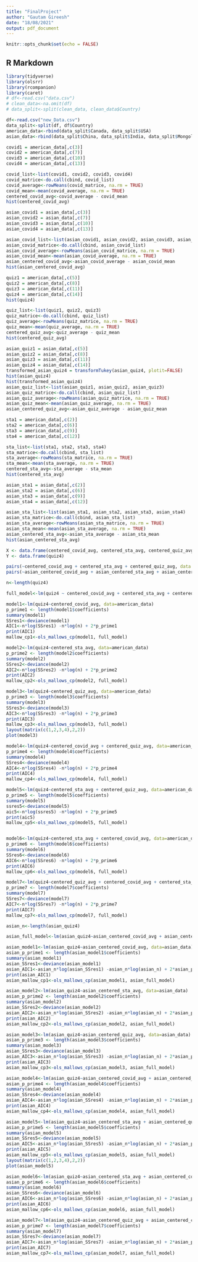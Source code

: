 ---
title: "FinalProject"
author: "Gautam Gireesh"
date: "18/08/2021"
output: pdf_document
---

```{r setup, include=FALSE}
knitr::opts_chunk$set(echo = FALSE)
```

## R Markdown

```{r}
library(tidyverse)
library(olsrr)
library(rcompanion)
library(caret)
# df<-read.csv("data.csv")
# clean_data<-na.omit(df)
# data_split<-split(clean_data, clean_data$Country)

df<-read.csv("new_Data.csv")
data_split<-split(df, df$Country)
american_data<-rbind(data_split$Canada, data_split$USA)
asian_data<-rbind(data_split$China, data_split$India, data_split$Mongolia, data_split$Pakistan, data_split$Singapore, data_split$`South Korea`, data_split$Taiwan, data_split$UAE)

```

```{r covid hours[AMERICAN]}
covid1 = american_data[,c(3)]
covid2 = american_data[,c(7)]
covid3 = american_data[,c(10)]
covid4 = american_data[,c(13)]

covid_list<-list(covid1, covid2, covid3, covid4)
covid_matrice<-do.call(cbind, covid_list)
covid_average<-rowMeans(covid_matrice, na.rm = TRUE)
covid_mean<-mean(covid_average, na.rm = TRUE)
centered_covid_avg<-covid_average - covid_mean
hist(centered_covid_avg)
```

```{r covid hours[ASIAN]}
asian_covid1 = asian_data[,c(3)]
asian_covid2 = asian_data[,c(7)]
asian_covid3 = asian_data[,c(10)]
asian_covid4 = asian_data[,c(13)]

asian_covid_list<-list(asian_covid1, asian_covid2, asian_covid3, asian_covid4)
asian_covid_matrice<-do.call(cbind, asian_covid_list)
asian_covid_average<-rowMeans(asian_covid_matrice, na.rm = TRUE)
asian_covid_mean<-mean(asian_covid_average, na.rm = TRUE)
asian_centered_covid_avg<-asian_covid_average - asian_covid_mean
hist(asian_centered_covid_avg)
```

```{r quiz score[AMERICAN]}
quiz1 = american_data[,c(5)]
quiz2 = american_data[,c(8)]
quiz3 = american_data[,c(11)]
quiz4 = american_data[,c(14)]
hist(quiz4)

quiz_list<-list(quiz1, quiz2, quiz3)
quiz_matrice<-do.call(cbind, quiz_list)
quiz_average<-rowMeans(quiz_matrice, na.rm = TRUE)
quiz_mean<-mean(quiz_average, na.rm = TRUE)
centered_quiz_avg<-quiz_average - quiz_mean
hist(centered_quiz_avg)
```

```{r quiz score[ASIAN]}
asian_quiz1 = asian_data[,c(5)]
asian_quiz2 = asian_data[,c(8)]
asian_quiz3 = asian_data[,c(11)]
asian_quiz4 = asian_data[,c(14)]
transformed_asian_quiz4 = transformTukey(asian_quiz4, plotit=FALSE)
hist(asian_quiz4)
hist(transformed_asian_quiz4)
asian_quiz_list<-list(asian_quiz1, asian_quiz2, asian_quiz3)
asian_quiz_matrice<-do.call(cbind, asian_quiz_list)
asian_quiz_average<-rowMeans(asian_quiz_matrice, na.rm = TRUE)
asian_quiz_mean<-mean(asian_quiz_average, na.rm = TRUE)
asian_centered_quiz_avg<-asian_quiz_average - asian_quiz_mean
```

```{r stats hours[AMERICAN]}
sta1 = american_data[,c(2)]
sta2 = american_data[,c(6)]
sta3 = american_data[,c(9)]
sta4 = american_data[,c(12)]

sta_list<-list(sta1, sta2, sta3, sta4)
sta_matrice<-do.call(cbind, sta_list)
sta_average<-rowMeans(sta_matrice, na.rm = TRUE)
sta_mean<-mean(sta_average, na.rm = TRUE)
centered_sta_avg<-sta_average - sta_mean
hist(centered_sta_avg)
```

```{r stats hours[ASIAN]}
asian_sta1 = asian_data[,c(2)]
asian_sta2 = asian_data[,c(6)]
asian_sta3 = asian_data[,c(9)]
asian_sta4 = asian_data[,c(12)]

asian_sta_list<-list(asian_sta1, asian_sta2, asian_sta3, asian_sta4)
asian_sta_matrice<-do.call(cbind, asian_sta_list)
asian_sta_average<-rowMeans(asian_sta_matrice, na.rm = TRUE)
asian_sta_mean<-mean(asian_sta_average, na.rm = TRUE)
asian_centered_sta_avg<-asian_sta_average - asian_sta_mean
hist(asian_centered_sta_avg)
```

```{r constructing final data frame}
X <- data.frame(centered_covid_avg, centered_sta_avg, centered_quiz_avg)
Y <- data.frame(quiz4)
```

```{r Analyzing relation between response and explanatory variables [American]}
pairs(~centered_covid_avg + centered_sta_avg + centered_quiz_avg, data = X)
pairs(~asian_centered_covid_avg + asian_centered_sta_avg + asian_centered_quiz_avg, data = X)
```

```{r American models}
n<-length(quiz4)

full_model<-lm(quiz4 ~ centered_covid_avg + centered_sta_avg + centered_quiz_avg, data=american_data)

model1<-lm(quiz4~centered_covid_avg, data=american_data)
p_prime1 <- length(model1$coefficients)
summary(model1)
SSres1<-deviance(model1)
AIC1<-n*log(SSres1) -n*log(n) + 2*p_prime1
print(AIC1)
mallow_cp1<-ols_mallows_cp(model1, full_model)

model2<-lm(quiz4~centered_sta_avg, data=american_data)
p_prime2 <- length(model2$coefficients)
summary(model2)
SSres2<-deviance(model2)
AIC2<-n*log(SSres2) -n*log(n) + 2*p_prime2
print(AIC2)
mallow_cp2<-ols_mallows_cp(model2, full_model)

model3<-lm(quiz4~centered_quiz_avg, data=american_data)
p_prime3 <- length(model3$coefficients)
summary(model3)
SSres3<-deviance(model3)
AIC3<-n*log(SSres3) -n*log(n) + 2*p_prime3
print(AIC3)
mallow_cp3<-ols_mallows_cp(model3, full_model)
layout(matrix(c(1,2,3,4),2,2))
plot(model3)

model4<-lm(quiz4~centered_covid_avg + centered_quiz_avg, data=american_data)
p_prime4 <- length(model4$coefficients)
summary(model4)
SSres4<-deviance(model4)
AIC4<-n*log(SSres4) -n*log(n) + 2*p_prime4
print(AIC4)
mallow_cp4<-ols_mallows_cp(model4, full_model)

model5<-lm(quiz4~centered_sta_avg + centered_quiz_avg, data=american_data)
p_prime5 <- length(model5$coefficients)
summary(model5)
ssres5<-deviance(model5)
aic5<-n*log(ssres5) -n*log(n) + 2*p_prime5
print(aic5)
mallow_cp5<-ols_mallows_cp(model5, full_model)


model6<-lm(quiz4~centered_sta_avg + centered_covid_avg, data=american_data)
p_prime6 <- length(model6$coefficients)
summary(model6)
SSres6<-deviance(model6)
AIC6<-n*log(SSres6) -n*log(n) + 2*p_prime6
print(AIC6)
mallow_cp6<-ols_mallows_cp(model6, full_model)

model7<-lm(quiz4~centered_quiz_avg + centered_covid_avg + centered_sta_avg, data=american_data)
p_prime7 <- length(model7$coefficients)
summary(model7)
SSres7<-deviance(model7)
AIC7<-n*log(SSres7) -n*log(n) + 2*p_prime7
print(AIC7)
mallow_cp7<-ols_mallows_cp(model7, full_model)
```

```{r Asian models}
asian_n<-length(asian_quiz4)

asian_full_model<-lm(asian_quiz4~asian_centered_covid_avg + asian_centered_sta_avg + asian_centered_quiz_avg, data=asian_data)

asian_model1<-lm(asian_quiz4~asian_centered_covid_avg, data=asian_data)
asian_p_prime1 <- length(asian_model1$coefficients)
summary(asian_model1)
asian_SSres1<-deviance(asian_model1)
asian_AIC1<-asian_n*log(asian_SSres1) -asian_n*log(asian_n) + 2*asian_p_prime1
print(asian_AIC1)
asian_mallow_cp1<-ols_mallows_cp(asian_model1, asian_full_model)

asian_model2<-lm(asian_quiz4~asian_centered_sta_avg, data=asian_data)
asian_p_prime2 <- length(asian_model2$coefficients)
summary(asian_model2)
asian_SSres2<-deviance(asian_model2)
asian_AIC2<-asian_n*log(asian_SSres2) -asian_n*log(asian_n) + 2*asian_p_prime2
print(asian_AIC2)
asian_mallow_cp2<-ols_mallows_cp(asian_model2, asian_full_model)

asian_model3<-lm(asian_quiz4~asian_centered_quiz_avg, data=asian_data)
asian_p_prime3 <- length(asian_model3$coefficients)
summary(asian_model3)
asian_SSres3<-deviance(asian_model3)
asian_AIC3<-asian_n*log(asian_SSres3) -asian_n*log(asian_n) + 2*asian_p_prime3
print(asian_AIC3)
asian_mallow_cp3<-ols_mallows_cp(asian_model3, asian_full_model)

asian_model4<-lm(asian_quiz4~asian_centered_covid_avg + asian_centered_quiz_avg, data=asian_data)
asian_p_prime4 <- length(asian_model4$coefficients)
summary(asian_model4)
asian_SSres4<-deviance(asian_model4)
asian_AIC4<-asian_n*log(asian_SSres4) -asian_n*log(asian_n) + 2*asian_p_prime4
print(asian_AIC4)
asian_mallow_cp4<-ols_mallows_cp(asian_model4, asian_full_model)

asian_model5<-lm(asian_quiz4~asian_centered_sta_avg + asian_centered_quiz_avg, data=asian_data)
asian_p_prime5 <- length(asian_model5$coefficients)
summary(asian_model5)
asian_SSres5<-deviance(asian_model5)
asian_AIC5<-asian_n*log(asian_SSres5) -asian_n*log(asian_n) + 2*asian_p_prime5
print(asian_AIC5)
asian_mallow_cp5<-ols_mallows_cp(asian_model5, asian_full_model)
layout(matrix(c(1,2,3,4),2,2))
plot(asian_model5)

asian_model6<-lm(asian_quiz4~asian_centered_sta_avg + asian_centered_covid_avg, data=asian_data)
asian_p_prime6 <- length(asian_model6$coefficients)
summary(asian_model6)
asian_SSres6<-deviance(asian_model6)
asian_AIC6<-asian_n*log(asian_SSres6) -asian_n*log(asian_n) + 2*asian_p_prime6
print(asian_AIC6)
asian_mallow_cp6<-ols_mallows_cp(asian_model6, asian_full_model)

asian_model7<-lm(asian_quiz4~asian_centered_quiz_avg + asian_centered_covid_avg + asian_centered_sta_avg, data=asian_data)
asian_p_prime7 <- length(asian_model7$coefficients)
summary(asian_model7)
asian_SSres7<-deviance(asian_model7)
asian_AIC7<-asian_n*log(asian_SSres7) -asian_n*log(asian_n) + 2*asian_p_prime7
print(asian_AIC7)
asian_mallow_cp7<-ols_mallows_cp(asian_model7, asian_full_model)
```
